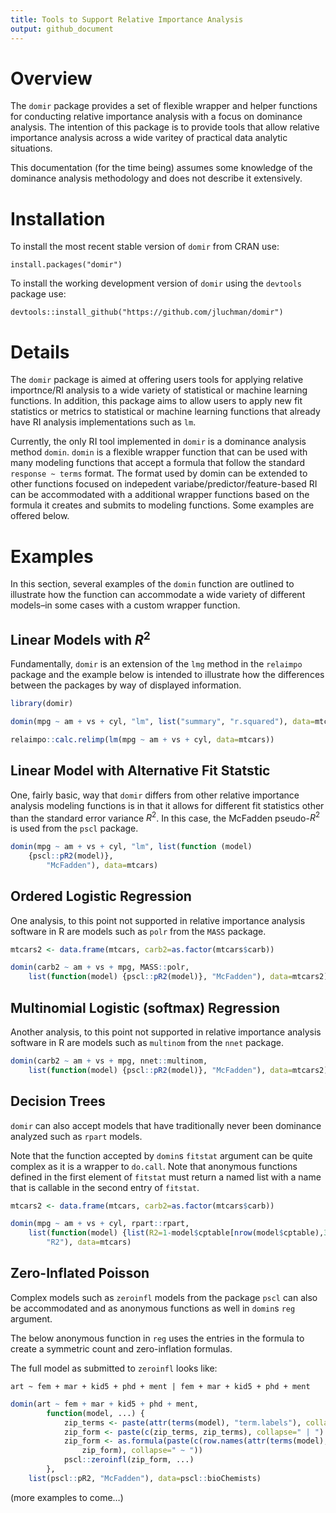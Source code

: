 ```yaml
---
title: Tools to Support Relative Importance Analysis
output: github_document
---
```




# Overview

The `domir` package provides a set of flexible wrapper and helper functions for 
conducting relative importance analysis with a focus on dominance analysis. 
The intention of this package is to provide tools that allow relative 
importance analysis across a wide varitey of practical data analytic situations.

This documentation (for the time being) assumes some knowledge of the 
dominance analysis methodology and does not describe it extensively.

# Installation

To install the most recent stable version of `domir` from CRAN use:

`install.packages("domir")`

To install the working development version of `domir` using the `devtools` 
package use:

`devtools::install_github("https://github.com/jluchman/domir")`

# Details

The `domir` package is aimed at offering users tools for applying relative 
importnce/RI analysis to a wide variety of statistical or machine learning 
functions.  In addition, this package aims to allow users to apply new 
fit statistics or metrics to statistical or machine learning 
functions that already have RI analysis implementations such as `lm`.

Currently, the only RI tool implemented in `domir` is a dominance analysis 
method `domin`. `domin` is a flexible wrapper function that can be used with 
many modeling functions that accept a formula that follow the 
standard `response ~ terms` format. The format used by domin can be extended 
to other functions focused on indepedent variabe/predictor/feature-based RI 
can be accommodated with a additional wrapper functions based 
on the formula it creates and submits to modeling functions.  Some examples are
offered below.

# Examples

In this section, several examples of the `domin` function are outlined to 
illustrate how the function can accommodate a wide variety of different 
models--in some cases with a custom wrapper function.

## Linear Models with $R^2$

Fundamentally, `domir` is an extension of the `lmg` method in the 
`relaimpo` package and the example below is intended to illustrate how the 
differences between the packages by way of displayed information.

```r
library(domir)

domin(mpg ~ am + vs + cyl, "lm", list("summary", "r.squared"), data=mtcars)

relaimpo::calc.relimp(lm(mpg ~ am + vs + cyl, data=mtcars))
```

## Linear Model with Alternative Fit Statstic

One, fairly basic, way that `domir` differs from other relative importance 
analysis modeling functions is in that it allows for different fit statistics 
other than the standard error variance $R^2$.  In this case, the McFadden 
pseudo-$R^2$ is used from the `pscl` package.

```r
domin(mpg ~ am + vs + cyl, "lm", list(function (model) 
    {pscl::pR2(model)},
        "McFadden"), data=mtcars)
```

## Ordered Logistic Regression

One analysis, to this point not supported in relative importance analysis 
software in R are models such as `polr` from the `MASS` package.

```r
mtcars2 <- data.frame(mtcars, carb2=as.factor(mtcars$carb))

domin(carb2 ~ am + vs + mpg, MASS::polr, 
    list(function(model) {pscl::pR2(model)}, "McFadden"), data=mtcars2)
```

## Multinomial Logistic (softmax) Regression

Another analysis, to this point not supported in relative importance analysis 
software in R are models such as `multinom` from the `nnet` package.

```r
domin(carb2 ~ am + vs + mpg, nnet::multinom, 
    list(function(model) {pscl::pR2(model)}, "McFadden"), data=mtcars2)
```

## Decision Trees

`domir` can also accept models that have traditionally never been dominance 
analyzed such as `rpart` models.

Note that the function accepted by `domin`s `fitstat` argument can be 
quite complex as it is a wrapper to `do.call`.  Note that anonymous 
functions defined in the first element of `fitstat` must return a named 
list with a name that is callable in the second entry of `fitstat`.

```r
mtcars2 <- data.frame(mtcars, carb2=as.factor(mtcars$carb))

domin(mpg ~ am + vs + cyl, rpart::rpart, 
    list(function(model) {list(R2=1-model$cptable[nrow(model$cptable),3])}, 
        "R2"), data=mtcars)
```

## Zero-Inflated Poisson

Complex models such as `zeroinfl` models from the package `pscl` can also 
be accommodated and as anonymous functions as well in `domin`s `reg` argument.

The below anonymous function in `reg` uses the entries in the formula to 
create a symmetric count and zero-inflation formulas.

The full model as submitted to `zeroinfl` looks like:

`art ~ fem + mar + kid5 + phd + ment | fem + mar + kid5 + phd + ment`

```r
domin(art ~ fem + mar + kid5 + phd + ment, 
        function(model, ...) {
            zip_terms <- paste(attr(terms(model), "term.labels"), collapse=" + ")
            zip_form <- paste(c(zip_terms, zip_terms), collapse=" | ")
            zip_form <- as.formula(paste(c(row.names(attr(terms(model), "factors"))[1], 
                zip_form), collapse=" ~ "))
            pscl::zeroinfl(zip_form, ...)
        },
    list(pscl::pR2, "McFadden"), data=pscl::bioChemists)

```

(more examples to come...)
